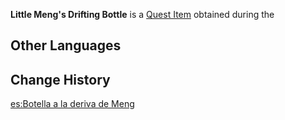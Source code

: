 {{Item Infobox
|id           = 101617
|image        = Item Drifting Bottle.png
|type         = Quest Items
|description  = A bottle containing [[Little Meng]]'s various troubles. You wonder what's inside…
|source1      = Obtained during ''[[Ahoy! A Pirate's Growth for Ye!]]''
}}
'''Little Meng's Drifting Bottle''' is a [[Quest Item]] obtained during the {{Quest|Ahoy! A Pirate's Growth for Ye!}}

==Other Languages==
{{Other Languages
|default_hidden = 1
|en      = Little Meng's Drifting Bottle
|zhs     = 小蒙的漂流瓶
|zhs_rm  = Xiǎo Méng de Piāoliú-píng
|zht     = 小蒙的漂流瓶
|zht_rm  = Xiǎo Méng de Piāoliú-píng
|ja      = モンの漂流瓶
|ja_rm   = Mon no Hyouryuu Bin{{Assumed}}
|ko      = 소몽의 해류병
|ko_rm   = Somong-ui Haeryubyeong
|es      = Botella a la deriva de Meng
|fr      = Bouteille de Petit Meng
|ru      = Бутылка малыша Мэна
|th      = ขวดลอยน้ำของ Meng
|th_rm   = Khuat Loi khong Little Meng
|vi      = Bình Trôi Của A Meng
|de      = Flaschenpost des kleinen Meng
|id      = Botol Apung Little Meng
|pt      = Garrafa à Deriva do Pequeno Meng
|tr      = Minik Meng'in Sürüklenen Şişesi
|it      = Messaggio in bottiglia del Piccolo Meng
}}

==Change History==
{{Change History|2.4}}

[[es:Botella a la deriva de Meng]]